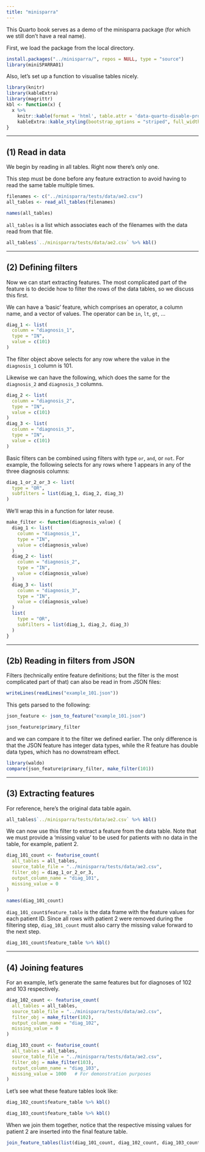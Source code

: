 ```yaml
---
title: "minisparra"
---
```


This Quarto book serves as a demo of the minisparra package (for which we still don't have a real name).

First, we load the package from the local directory.

```r
install.packages("../minisparra/", repos = NULL, type = "source")
library(miniSPARRA01)
```

Also, let's set up a function to visualise tables nicely.

```r
library(knitr)
library(kableExtra)
library(magrittr)
kbl <- function(x) {
  x %>%
    knitr::kable(format = 'html', table.attr = 'data-quarto-disable-processing="true"') %>%
    kableExtra::kable_styling(bootstrap_options = "striped", full_width = FALSE)
}
```

-----

## (1) Read in data

We begin by reading in all tables. Right now there's only one.

This step must be done before any feature extraction to avoid having to read the same table multiple times.

```r
filenames <- c("../minisparra/tests/data/ae2.csv")
all_tables <- read_all_tables(filenames)

names(all_tables)
```

`all_tables` is a list which associates each of the filenames with the data read from that file.

```r
all_tables$`../minisparra/tests/data/ae2.csv` %>% kbl()
```

-----

## (2) Defining filters

Now we can start extracting features.
The most complicated part of the feature is to decide how to filter the rows of the data tables, so we discuss this first.

We can have a 'basic' feature, which comprises an operator, a column name, and a vector of values.
The operator can be `in`, `lt`, `gt`, ...

```r
diag_1 <- list(
  column = "diagnosis_1",
  type = "IN",
  value = c(101)
)
```

The filter object above selects for any row where the value in the `diagnosis_1` column is 101.

Likewise we can have the following, which does the same for the `diagnosis_2` and `diagnosis_3` columns.

```r
diag_2 <- list(
  column = "diagnosis_2",
  type = "IN",
  value = c(101)
)
diag_3 <- list(
  column = "diagnosis_3",
  type = "IN",
  value = c(101)
)
```

Basic filters can be combined using filters with type `or`, `and`, or `not`.
For example, the following selects for any rows where 1 appears in any of the three diagnosis columns:

```r
diag_1_or_2_or_3 <- list(
  type = "OR",
  subfilters = list(diag_1, diag_2, diag_3)
)
```

We'll wrap this in a function for later reuse.

```r
make_filter <- function(diagnosis_value) {
  diag_1 <- list(
    column = "diagnosis_1",
    type = "IN",
    value = c(diagnosis_value)
  )
  diag_2 <- list(
    column = "diagnosis_2",
    type = "IN",
    value = c(diagnosis_value)
  )
  diag_3 <- list(
    column = "diagnosis_3",
    type = "IN",
    value = c(diagnosis_value)
  )
  list(
    type = "OR",
    subfilters = list(diag_1, diag_2, diag_3)
  )
}
```

---

## (2b) Reading in filters from JSON

Filters (technically entire feature definitions; but the filter is the most complicated part of that) can also be read in from JSON files:

```r
writeLines(readLines("example_101.json"))
```

This gets parsed to the following:

```r
json_feature <- json_to_feature("example_101.json")

json_feature$primary_filter
```

and we can compare it to the filter we defined earlier.
The only difference is that the JSON feature has integer data types, while the R feature has double data types, which has no downstream effect.

```r
library(waldo)
compare(json_feature$primary_filter, make_filter(101))
```

---

## (3) Extracting features

For reference, here's the original data table again.

```r
all_tables$`../minisparra/tests/data/ae2.csv` %>% kbl()
```

We can now use this filter to extract a feature from the data table.
Note that we must provide a 'missing value' to be used for patients with no data in the table, for example, patient 2.

```r
diag_101_count <- featurise_count(
  all_tables = all_tables,
  source_table_file = "../minisparra/tests/data/ae2.csv",
  filter_obj = diag_1_or_2_or_3,
  output_column_name = "diag_101",
  missing_value = 0
)

names(diag_101_count)
```

`diag_101_count$feature_table` is the data frame with the feature values for each patient ID.
Since all rows with patient 2 were removed during the filtering step, `diag_101_count` must also carry the missing value forward to the next step.

```r
diag_101_count$feature_table %>% kbl()
```

---

## (4) Joining features

For an example, let's generate the same features but for diagnoses of 102 and 103 respectively.

```r
diag_102_count <- featurise_count(
  all_tables = all_tables,
  source_table_file = "../minisparra/tests/data/ae2.csv",
  filter_obj = make_filter(102),
  output_column_name = "diag_102",
  missing_value = 0
)

diag_103_count <- featurise_count(
  all_tables = all_tables,
  source_table_file = "../minisparra/tests/data/ae2.csv",
  filter_obj = make_filter(103),
  output_column_name = "diag_103",
  missing_value = 1000   # For demonstration purposes
)
```

Let's see what these feature tables look like:

```r
diag_102_count$feature_table %>% kbl()
```

```r
diag_103_count$feature_table %>% kbl()
```

When we join them together, notice that the respective missing values for patient 2 are inserted into the final feature table.

```r
join_feature_tables(list(diag_101_count, diag_102_count, diag_103_count)) %>% kbl()
```
